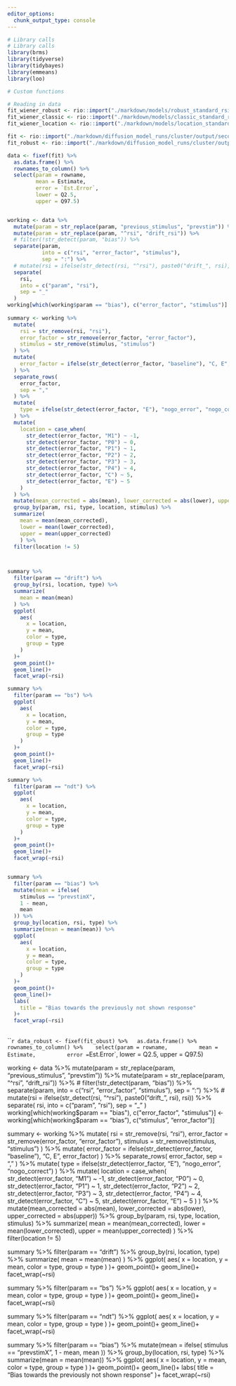 ```yaml
---
editor_options:
  chunk_output_type: console
---
```

```r
# Library calls
# Library calls
library(brms)
library(tidyverse)
library(tidybayes)
library(emmeans)
library(loo)
```

```r
# Custom functions

```

```r
# Reading in data
fit_wiener_robust <- rio::import("./markdown/models/robust_standard_rsi_err2023-02-15.rda")
fit_wiener_classic <- rio::import("./markdown/models/classic_standard_rsi_err_2023-02-15.rda")
fit_wiener_location <- rio::import("./markdown/models/location_standard_rsi_err_2023-02-19.rda")

fit <- rio::import("./markdown/diffusion_model_runs/cluster/output/second_base_model.rda")
fit_robust <- rio::import("./markdown/diffusion_model_runs/cluster/output/base_model_robust.rda")
```

```r
data <- fixef(fit) %>%
  as.data.frame() %>% 
  rownames_to_column() %>% 
  select(param = rowname,
         mean = Estimate,
         error = `Est.Error`,
         lower = Q2.5,
         upper = Q97.5)


working <- data %>% 
  mutate(param = str_replace(param, "previous_stimulus", "prevstim")) %>% 
  mutate(param = str_replace(param, "^rsi", "drift_rsi")) %>% 
  # filter(!str_detect(param, "bias")) %>% 
  separate(param,
           into = c("rsi", "error_factor", "stimulus"),
           sep = ":") %>% 
  # mutate(rsi = ifelse(str_detect(rsi, "^rsi"), paste0("drift_", rsi), rsi)) %>% 
  separate(
    rsi,
    into = c("param", "rsi"),
    sep = "_"
  )
working[which(working$param == "bias"), c("error_factor", "stimulus")] <- working[which(working$param == "bias"), c("stimulus", "error_factor")]
 
summary <- working %>% 
  mutate(
    rsi = str_remove(rsi, "rsi"),
    error_factor = str_remove(error_factor, "error_factor"),
    stimulus = str_remove(stimulus, "stimulus")
  ) %>% 
  mutate(
    error_factor = ifelse(str_detect(error_factor, "baseline"), "C, E", error_factor)
  ) %>% 
  separate_rows(
    error_factor,
    sep = ","
  ) %>% 
  mutate(
    type = ifelse(str_detect(error_factor, "E"), "nogo_error", "nogo_correct")
  ) %>% 
  mutate(
    location = case_when(
      str_detect(error_factor, "M1") ~ -1,
      str_detect(error_factor, "P0") ~ 0,
      str_detect(error_factor, "P1") ~ 1,
      str_detect(error_factor, "P2") ~ 2,
      str_detect(error_factor, "P3") ~ 3,
      str_detect(error_factor, "P4") ~ 4,
      str_detect(error_factor, "C") ~ 5,
      str_detect(error_factor, "E") ~ 5
    )
  ) %>% 
  mutate(mean_corrected = abs(mean), lower_corrected = abs(lower), upper_corrected = abs(upper)) %>% 
  group_by(param, rsi, type, location, stimulus) %>% 
  summarize(
    mean = mean(mean_corrected),
    lower = mean(lower_corrected), 
    upper = mean(upper_corrected)
    ) %>% 
  filter(location != 5)



summary %>% 
  filter(param == "drift") %>% 
  group_by(rsi, location, type) %>% 
  summarize(
    mean = mean(mean)
  ) %>% 
  ggplot(
    aes(
      x = location,
      y = mean,
      color = type,
      group = type
    )
  )+
  geom_point()+
  geom_line()+
  facet_wrap(~rsi)

summary %>% 
  filter(param == "bs") %>% 
  ggplot(
    aes(
      x = location,
      y = mean,
      color = type,
      group = type
    )
  )+
  geom_point()+
  geom_line()+
  facet_wrap(~rsi)

summary %>% 
  filter(param == "ndt") %>% 
  ggplot(
    aes(
      x = location,
      y = mean,
      color = type,
      group = type
    )
  )+
  geom_point()+
  geom_line()+
  facet_wrap(~rsi)


summary %>% 
  filter(param == "bias") %>% 
  mutate(mean = ifelse(
    stimulus == "prevstimX",
    1 - mean,
    mean
  )) %>% 
  group_by(location, rsi, type) %>% 
  summarize(mean = mean(mean)) %>% 
  ggplot(
    aes(
      x = location,
      y = mean,
      color = type,
      group = type
    )
  )+
  geom_point()+
  geom_line()+
  labs(
    title = "Bias towards the previously not shown response"
  )+
  facet_wrap(~rsi)
  
```

```r
data_robust <- fixef(fit_obust) %>%
  as.data.frame() %>% 
  rownames_to_column() %>% 
  select(param = rowname,
         mean = Estimate,
         error = `Est.Error`,
         lower = Q2.5,
         upper = Q97.5)


working <- data %>% 
  mutate(param = str_replace(param, "previous_stimulus", "prevstim")) %>% 
  mutate(param = str_replace(param, "^rsi", "drift_rsi")) %>% 
  # filter(!str_detect(param, "bias")) %>% 
  separate(param,
           into = c("rsi", "error_factor", "stimulus"),
           sep = ":") %>% 
  # mutate(rsi = ifelse(str_detect(rsi, "^rsi"), paste0("drift_", rsi), rsi)) %>% 
  separate(
    rsi,
    into = c("param", "rsi"),
    sep = "_"
  )
working[which(working$param == "bias"), c("error_factor", "stimulus")] <- working[which(working$param == "bias"), c("stimulus", "error_factor")]
 
summary <- working %>% 
  mutate(
    rsi = str_remove(rsi, "rsi"),
    error_factor = str_remove(error_factor, "error_factor"),
    stimulus = str_remove(stimulus, "stimulus")
  ) %>% 
  mutate(
    error_factor = ifelse(str_detect(error_factor, "baseline"), "C, E", error_factor)
  ) %>% 
  separate_rows(
    error_factor,
    sep = ","
  ) %>% 
  mutate(
    type = ifelse(str_detect(error_factor, "E"), "nogo_error", "nogo_correct")
  ) %>% 
  mutate(
    location = case_when(
      str_detect(error_factor, "M1") ~ -1,
      str_detect(error_factor, "P0") ~ 0,
      str_detect(error_factor, "P1") ~ 1,
      str_detect(error_factor, "P2") ~ 2,
      str_detect(error_factor, "P3") ~ 3,
      str_detect(error_factor, "P4") ~ 4,
      str_detect(error_factor, "C") ~ 5,
      str_detect(error_factor, "E") ~ 5
    )
  ) %>% 
  mutate(mean_corrected = abs(mean), lower_corrected = abs(lower), upper_corrected = abs(upper)) %>% 
  group_by(param, rsi, type, location, stimulus) %>% 
  summarize(
    mean = mean(mean_corrected),
    lower = mean(lower_corrected), 
    upper = mean(upper_corrected)
    ) %>% 
  filter(location != 5)



summary %>% 
  filter(param == "drift") %>% 
  group_by(rsi, location, type) %>% 
  summarize(
    mean = mean(mean)
  ) %>% 
  ggplot(
    aes(
      x = location,
      y = mean,
      color = type,
      group = type
    )
  )+
  geom_point()+
  geom_line()+
  facet_wrap(~rsi)

summary %>% 
  filter(param == "bs") %>% 
  ggplot(
    aes(
      x = location,
      y = mean,
      color = type,
      group = type
    )
  )+
  geom_point()+
  geom_line()+
  facet_wrap(~rsi)

summary %>% 
  filter(param == "ndt") %>% 
  ggplot(
    aes(
      x = location,
      y = mean,
      color = type,
      group = type
    )
  )+
  geom_point()+
  geom_line()+
  facet_wrap(~rsi)


summary %>% 
  filter(param == "bias") %>% 
  mutate(mean = ifelse(
    stimulus == "prevstimX",
    1 - mean,
    mean
  )) %>% 
  group_by(location, rsi, type) %>% 
  summarize(mean = mean(mean)) %>% 
  ggplot(
    aes(
      x = location,
      y = mean,
      color = type,
      group = type
    )
  )+
  geom_point()+
  geom_line()+
  labs(
    title = "Bias towards the previously not shown response"
  )+
  facet_wrap(~rsi)
  